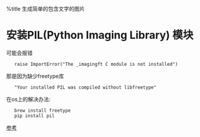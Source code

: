 %title 生成简单的包含文字的图片
= 安装PIL(Python Imaging Library) 模块 =
可能会报错
    raise ImportError("The _imagingft C module is not installed")
那是因为缺少freetype库
    "Your installed PIL was compiled without libfreetype"
在os上的解决办法:
    brew install freetype
    pip install pil

[[http://mozillazg.wordpress.com/2011/08/27/python-identifying-code/|参考]]
